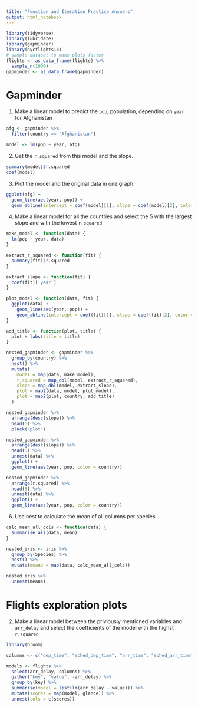 ```yaml
---
title: "Function and Iteration Practice Answers"
output: html_notebook
---
```


```r
library(tidyverse)
library(lubridate)
library(gapminder)
library(nycflights13)
# sample dataset to make plots faster
flights <- as_data_frame(flights) %>%
  sample_n(1000)
gapminder <- as_data_frame(gapminder)
```

# Gapminder

1. Make a linear model to predict the `pop`, population, depending on `year` for Afghanistan

```r
afg <- gapminder %>%
  filter(country == "Afghanistan")

model <- lm(pop ~ year, afg)
```

2. Get the `r.squared` from this model and the slope.

```r
summary(model)$r.squared
coef(model)
```

3. Plot the model and the original data in one graph.

```r
ggplot(afg) +
  geom_line(aes(year, pop)) +
  geom_abline(intercept = coef(model)[1], slope = coef(model)[2], color = "red")
```

4. Make a linear model for all the countries and select the 5 with the largest slope and with the lowest `r.squared`

```r
make_model <- function(data) {
  lm(pop ~ year, data)
}

extract_r_squared <- function(fit) {
  summary(fit)$r.squared
}

extract_slope <- function(fit) {
  coef(fit)['year']
}

plot_model <- function(data, fit) {
  ggplot(data) +
    geom_line(aes(year, pop)) +
    geom_abline(intercept = coef(fit)[1], slope = coef(fit)[2], color = "red")
}

add_title <- function(plot, title) {
  plot + labs(title = title)
}

nested_gapminder <- gapminder %>%
  group_by(country) %>%
  nest() %>%
  mutate(
    model = map(data, make_model),
    r.squared = map_dbl(model, extract_r_squared),
    slope = map_dbl(model, extract_slope),
    plot = map2(data, model, plot_model),
    plot = map2(plot, country, add_title)
  )

nested_gapminder %>%
  arrange(desc(slope)) %>%
  head(5) %>%
  pluck("plot")
```

```r
nested_gapminder %>%
  arrange(desc(slope)) %>%
  head(5) %>%
  unnest(data) %>%
  ggplot() +
  geom_line(aes(year, pop, color = country))
```

```r
nested_gapminder %>%
  arrange(r.squared) %>%
  head(5) %>%
  unnest(data) %>%
  ggplot() +
  geom_line(aes(year, pop, color = country))
```

6. Use nest to calculate the mean of all columns per species

```r
calc_mean_all_cols <- function(data) {
  summarise_all(data, mean)
}

nested_iris <- iris %>%
  group_by(Species) %>%
  nest() %>%
  mutate(means = map(data, calc_mean_all_cols))

nested_iris %>%
  unnest(means)
```

# Flights exploration plots

2. Make a linear model between the priviously mentioned variables and `arr_delay` and select the coefficients of the model with the highst `r.squared`

```r
library(broom)

columns <- c("dep_time", "sched_dep_time", "arr_time", "sched_arr_time")

models <- flights %>%
  select(arr_delay, columns) %>%
  gather("key", "value", -arr_delay) %>%
  group_by(key) %>%
  summarise(model = list(lm(arr_delay ~ value))) %>%
  mutate(scores = map(model, glance)) %>%
  unnest(cols = c(scores))
```
